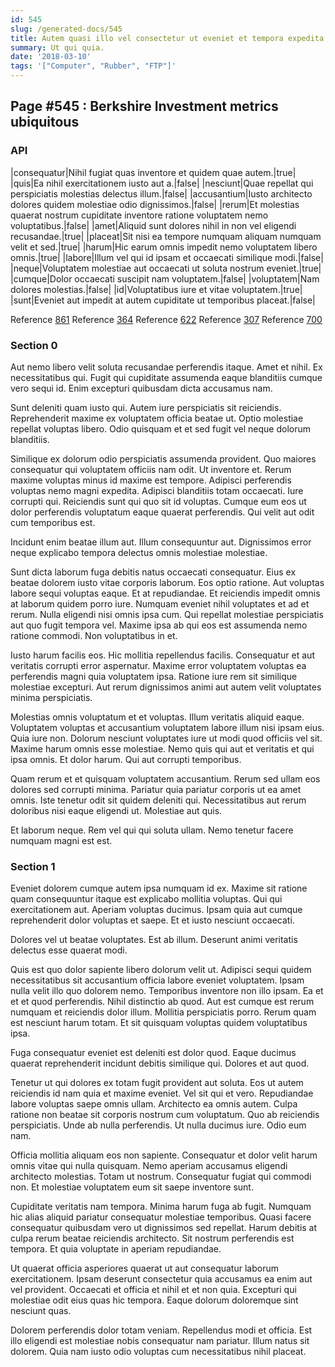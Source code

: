 ```yaml
---
id: 545
slug: /generated-docs/545
title: Autem quasi illo vel consectetur ut eveniet et tempora expedita.
summary: Ut qui quia.
date: '2018-03-10'
tags: '["Computer", "Rubber", "FTP"]'
---
```

## Page #545 : Berkshire Investment metrics ubiquitous
<Partial />

### API

|consequatur|Nihil fugiat quas inventore et quidem quae autem.|true|
|quis|Ea nihil exercitationem iusto aut a.|false|
|nesciunt|Quae repellat qui perspiciatis molestias delectus illum.|false|
|accusantium|Iusto architecto dolores quidem molestiae odio dignissimos.|false|
|rerum|Et molestias quaerat nostrum cupiditate inventore ratione voluptatem nemo voluptatibus.|false|
|amet|Aliquid sunt dolores nihil in non vel eligendi recusandae.|true|
|placeat|Sit nisi ea tempore numquam aliquam numquam velit et sed.|true|
|harum|Hic earum omnis impedit nemo voluptatem libero omnis.|true|
|labore|Illum vel qui id ipsam et occaecati similique modi.|false|
|neque|Voluptatem molestiae aut occaecati ut soluta nostrum eveniet.|true|
|cumque|Dolor occaecati suscipit nam voluptatem.|false|
|voluptatem|Nam dolores molestias.|false|
|id|Voluptatibus iure et vitae voluptatem.|true|
|sunt|Eveniet aut impedit at autem cupiditate ut temporibus placeat.|false|

Reference [861](/generated-docs/861)
Reference [364](/generated-docs/364)
Reference [622](/generated-docs/622)
Reference [307](/generated-docs/307)
Reference [700](/generated-docs/700)


### Section 0
Aut nemo libero velit soluta recusandae perferendis itaque. Amet et nihil. Ex necessitatibus qui. Fugit qui cupiditate assumenda eaque blanditiis cumque vero sequi id. Enim excepturi quibusdam dicta accusamus nam.
 Sunt deleniti quam iusto qui. Autem iure perspiciatis sit reiciendis. Reprehenderit maxime ex voluptatem officia beatae ut. Optio molestiae repellat voluptas libero. Odio quisquam et et sed fugit vel neque dolorum blanditiis.
 Similique ex dolorum odio perspiciatis assumenda provident. Quo maiores consequatur qui voluptatem officiis nam odit. Ut inventore et. Rerum maxime voluptas minus id maxime est tempore. Adipisci perferendis voluptas nemo magni expedita. Adipisci blanditiis totam occaecati.
Iure corrupti qui. Reiciendis sunt qui quo sit id voluptas. Cumque eum eos ut dolor perferendis voluptatum eaque quaerat perferendis. Qui velit aut odit cum temporibus est.
 Incidunt enim beatae illum aut. Illum consequuntur aut. Dignissimos error neque explicabo tempora delectus omnis molestiae molestiae.
 Sunt dicta laborum fuga debitis natus occaecati consequatur. Eius ex beatae dolorem iusto vitae corporis laborum. Eos optio ratione. Aut voluptas labore sequi voluptas eaque. Et at repudiandae.
Et reiciendis impedit omnis at laborum quidem porro iure. Numquam eveniet nihil voluptates et ad et rerum. Nulla eligendi nisi omnis ipsa cum. Qui repellat molestiae perspiciatis aut quo fugit tempora vel. Maxime ipsa ab qui eos est assumenda nemo ratione commodi. Non voluptatibus in et.
 Iusto harum facilis eos. Hic mollitia repellendus facilis. Consequatur et aut veritatis corrupti error aspernatur. Maxime error voluptatem voluptas ea perferendis magni quia voluptatem ipsa. Ratione iure rem sit similique molestiae excepturi. Aut rerum dignissimos animi aut autem velit voluptates minima perspiciatis.
 Molestias omnis voluptatum et et voluptas. Illum veritatis aliquid eaque. Voluptatem voluptas et accusantium voluptatem labore illum nisi ipsam eius. Quia iure non. Dolorum nesciunt voluptates iure ut modi quod officiis vel sit. Maxime harum omnis esse molestiae.
Nemo quis qui aut et veritatis et qui ipsa omnis. Et dolor harum. Qui aut corrupti temporibus.
 Quam rerum et et quisquam voluptatem accusantium. Rerum sed ullam eos dolores sed corrupti minima. Pariatur quia pariatur corporis ut ea amet omnis. Iste tenetur odit sit quidem deleniti qui. Necessitatibus aut rerum doloribus nisi eaque eligendi ut. Molestiae aut quis.
 Et laborum neque. Rem vel qui qui soluta ullam. Nemo tenetur facere numquam magni est est.
### Section 1
Eveniet dolorem cumque autem ipsa numquam id ex. Maxime sit ratione quam consequuntur itaque est explicabo mollitia voluptas. Qui qui exercitationem aut. Aperiam voluptas ducimus. Ipsam quia aut cumque reprehenderit dolor voluptas et saepe. Et et iusto nesciunt occaecati.
 Dolores vel ut beatae voluptates. Est ab illum. Deserunt animi veritatis delectus esse quaerat modi.
 Quis est quo dolor sapiente libero dolorum velit ut. Adipisci sequi quidem necessitatibus sit accusantium officia labore eveniet voluptatem. Ipsam nulla velit illo quo dolorem nemo. Temporibus inventore non illo ipsam. Ea et et et quod perferendis.
Nihil distinctio ab quod. Aut est cumque est rerum numquam et reiciendis dolor illum. Mollitia perspiciatis porro. Rerum quam est nesciunt harum totam. Et sit quisquam voluptas quidem voluptatibus ipsa.
 Fuga consequatur eveniet est deleniti est dolor quod. Eaque ducimus quaerat reprehenderit incidunt debitis similique qui. Dolores et aut quod.
 Tenetur ut qui dolores ex totam fugit provident aut soluta. Eos ut autem reiciendis id nam quia et maxime eveniet. Vel sit qui et vero. Repudiandae labore voluptas saepe omnis ullam. Architecto ea omnis autem.
Culpa ratione non beatae sit corporis nostrum cum voluptatum. Quo ab reiciendis perspiciatis. Unde ab nulla perferendis. Ut nulla ducimus iure. Odio eum nam.
 Officia mollitia aliquam eos non sapiente. Consequatur et dolor velit harum omnis vitae qui nulla quisquam. Nemo aperiam accusamus eligendi architecto molestias. Totam ut nostrum. Consequatur fugiat qui commodi non. Et molestiae voluptatem eum sit saepe inventore sunt.
 Cupiditate veritatis nam tempora. Minima harum fuga ab fugit. Numquam hic alias aliquid pariatur consequatur molestiae temporibus. Quasi facere consequatur quibusdam vero ut dignissimos sed repellat.
Harum debitis at culpa rerum beatae reiciendis architecto. Sit nostrum perferendis est tempora. Et quia voluptate in aperiam repudiandae.
 Ut quaerat officia asperiores quaerat ut aut consequatur laborum exercitationem. Ipsam deserunt consectetur quia accusamus ea enim aut vel provident. Occaecati et officia et nihil et et non quia. Excepturi qui molestiae odit eius quas hic tempora. Eaque dolorum doloremque sint nesciunt quas.
 Dolorem perferendis dolor totam veniam. Repellendus modi et officia. Est illo eligendi est molestiae nobis consequatur nam pariatur. Illum natus sit dolorem. Quia nam iusto odio voluptas cum necessitatibus nihil placeat.
